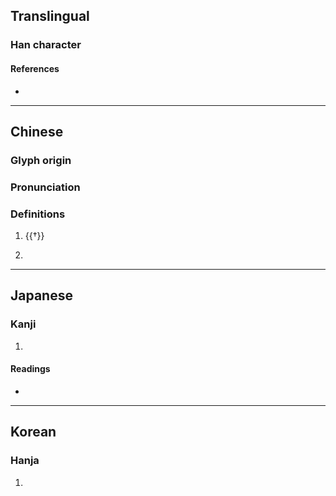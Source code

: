 {{character info}}
==Translingual==

===Han character===
{{Han char|rn=94|rad=犬|as=08|sn=11|four=46294|canj=KHWD|ids=⿰犭果}}

====References====
* {{Han ref|kx=0713.110|dkj=20483|dj=1125.060|hdz=21353.020|uh=7313|ud=29459|bh=B274|bd=45684}}

----

==Chinese==
{{zh-forms}}

===Glyph origin===
{{Han etym}}
{{Han compound|犬|t1=dog|果|c1=s|c2=p|ls=psc}}

===Pronunciation===
{{zh-pron
|m=guǒ
|mc=y
|oc=y
|cat=n
}}

===Definitions===
{{zh-hanzi}}

# {{†}} {{zh-used|猓然|a [[long]]-[[tail]]ed [[monkey]]}}
# {{lb|zh|obsolete}} {{zh-used|猓玀|[[Lolo]]}}

----

==Japanese==

===Kanji===
{{ja-kanji|grade=|rs=犬08}}

# {{rfdef|ja|sort=犬08}}

====Readings====
* {{ja-readings|on=[[か]] (ka)|kun=}}

----

==Korean==

===Hanja===
{{ko-hanja|hangeul=과|eumhun=|rv=gwa|mr=kwa|y=kwa}}

# {{rfdef|ko|sort=犬08}}